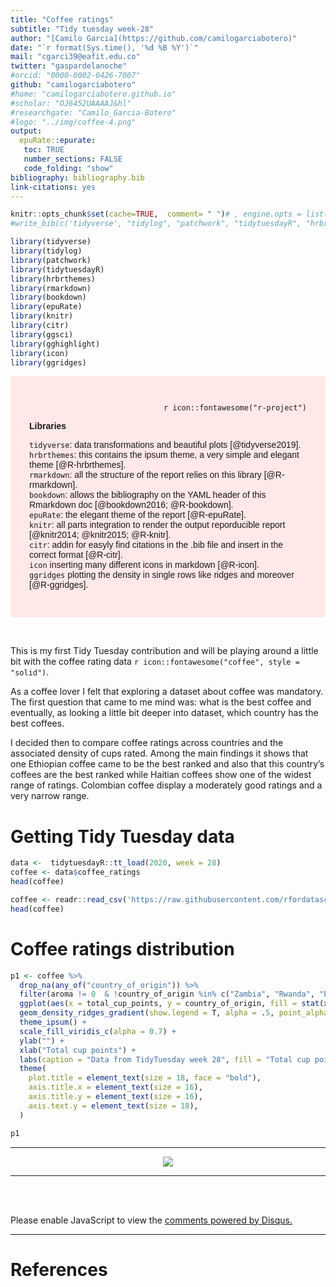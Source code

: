 ```yaml
---
title: "Coffee ratings"
subtitle: "Tidy tuesday week-28"
author: "[Camilo Garcia](https://github.com/camilogarciabotero)"
date: "`r format(Sys.time(), '%d %B %Y')`"
mail: "cgarci39@eafit.edu.co"
twitter: "gaspardelanoche"
#orcid: "0000-0002-0426-7007"
github: "camilogarciabotero"
#home: "camilogarciabotero.github.io"
#scholar: "OJ6452UAAAAJ&hl"
#researchgate: "Camilo_Garcia-Botero"
#logo: "../img/coffee-4.png"
output:
  epuRate::epurate:
   toc: TRUE
   number_sections: FALSE
   code_folding: "show"
bibliography: bibliography.bib
link-citations: yes
---
```


```r
knitr::opts_chunk$set(cache=TRUE,  comment= " ")# , engine.opts = list(zsh="-i")) #, engine.opts = list(zsh="source ~/.zprofile"))#, engine.path = list()) #str(knitr::opts_chunk$get())
#write_bib(c('tidyverse', "tidylog", "patchwork", "tidytuesdayR", "hrbrthemes", "rmarkdown", "bookdown", "epuRate", "knitr", "citr", "ggsci", "gghighlight", "icon", "ggridges"))

```



```r
library(tidyverse) 
library(tidylog)
library(patchwork)
library(tidytuesdayR)
library(hrbrthemes)
library(rmarkdown)
library(bookdown)
library(epuRate)
library(knitr)
library(citr)
library(ggsci) 
library(gghighlight)
library(icon) 
library(ggridges)
```


<style>
div.red { background-color:#FFE8E8; border-radius: 5px; padding: 30px; } 
div.red p { font-family: Verdana, Geneva, sans-serif; }
</style>
<div class = "red">
<p style="text-align:right">`r icon::fontawesome("r-project")`</p>
**Libraries**
  
  `tidyverse`: data transformations and beautiful plots [@tidyverse2019].<br>
  `hrbrthemes`: this contains the ipsum theme, a very simple and elegant theme [@R-hrbrthemes].<br>
  `rmarkdown`: all the structure of the report relies on this library [@R-rmarkdown].<br>
  `bookdown`: allows the bibliography on the YAML header of this Rmarkdown doc [@bookdown2016; @R-bookdown].<br>
  `epuRate`: the elegant theme of the report [@R-epuRate].<br>
  `knitr`: all parts integration to render the output reporducible report [@knitr2014; @knitr2015; @R-knitr].<br>
  `citr`: addin for easyly find citations in the .bib file and insert in the correct format [@R-citr].<br>
  `icon` inserting many different icons in markdown [@R-icon].<br>
  `ggridges` plotting the density in single rows like ridges and moreover [@R-ggridges].
  
</div>
<br>



This is my first Tidy Tuesday contribution and will be playing around a little bit with  the coffee rating data `r icon::fontawesome("coffee", style = "solid")`.

As a coffee lover I felt that exploring a dataset about coffee was mandatory. The first question that came to me mind was: what is the best coffee and eventually, as looking a little bit deeper into dataset, which country has the best coffees.

I decided then to compare coffee ratings across countries and the associated density of cups rated. Among the main findings it shows that one Ethiopian coffee came to be the best ranked and also that this country's coffees are the best ranked while Haitian coffees show one of the widest range of ratings. Colombian coffee display a moderately good ratings and a very narrow range. 

# Getting Tidy Tuesday data

```r


data <-  tidytuesdayR::tt_load(2020, week = 28)
coffee <- data$coffee_ratings
head(coffee)
```


```r

coffee <- readr::read_csv('https://raw.githubusercontent.com/rfordatascience/tidytuesday/master/data/2020/2020-07-07/coffee_ratings.csv')
head(coffee)

```

# Coffee ratings distribution

```r

p1 <- coffee %>% 
  drop_na(any_of("country_of_origin")) %>%
  filter(aroma != 0  & !country_of_origin %in% c("Zambia", "Rwanda", "Papua New Guinea", "Japan", "Mauritius", "Cote d?Ivoire")) %>%
  ggplot(aes(x = total_cup_points, y = country_of_origin, fill = stat(x))) +
  geom_density_ridges_gradient(show.legend = T, alpha = .5, point_alpha = 0.5, jittered_points = TRUE) +
  theme_ipsum() +
  scale_fill_viridis_c(alpha = 0.7) +
  ylab("") +
  xlab("Total cup points") +
  labs(caption = "Data from TidyTuesday week 28", fill = "Total cup points") +
  theme(
    plot.title = element_text(size = 18, face = "bold"),
    axis.title.x = element_text(size = 16),
    axis.title.y = element_text(size = 16),
    axis.text.y = element_text(size = 18),
  )

p1

```


***

<div> 
  <p align="center">
    <a href="https://www.paypal.me/camilogarciabotero">
      <img src="img/coffe-3.png" />
    </a>
  </p>			  
</div>


***
<br><br>

<div id="disqus_thread"></div>
<script>

/**
*  RECOMMENDED CONFIGURATION VARIABLES: EDIT AND UNCOMMENT THE SECTION BELOW TO INSERT DYNAMIC VALUES FROM YOUR PLATFORM OR CMS.
*  LEARN WHY DEFINING THESE VARIABLES IS IMPORTANT: https://disqus.com/admin/universalcode/#configuration-variables*/
/*
var disqus_config = function () {
this.page.url = PAGE_URL;  // Replace PAGE_URL with your page's canonical URL variable
this.page.identifier = PAGE_IDENTIFIER; // Replace PAGE_IDENTIFIER with your page's unique identifier variable
};
*/
(function() { // DON'T EDIT BELOW THIS LINE
var d = document, s = d.createElement('script');
s.src = 'https://camilogarciabotero-github-io.disqus.com/embed.js';
s.setAttribute('data-timestamp', +new Date());
(d.head || d.body).appendChild(s);
})();
</script>
<noscript>Please enable JavaScript to view the <a href="https://disqus.com/?ref_noscript">comments powered by Disqus.</a></noscript>


***

# References




